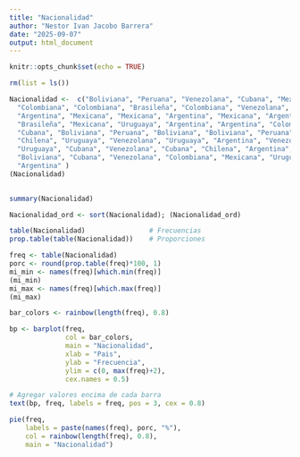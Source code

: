 ---
title: "Nacionalidad"
author: "Nestor Ivan Jacobo Barrera"
date: "2025-09-07"
output: html_document
---

```{r setup, include=FALSE}
knitr::opts_chunk$set(echo = TRUE)
```

```{r, echo=FALSE}
rm(list = ls())

```

```{r}
Nacionalidad <-  c("Boliviana", "Peruana", "Venezolana", "Cubana", "Mexicana",
  "Colombiana", "Colombiana", "Brasileña", "Colombiana", "Venezolana", "Chilena",
  "Argentina", "Mexicana", "Mexicana", "Argentina", "Mexicana", "Argentina",
  "Brasileña", "Mexicana", "Uruguaya", "Argentina", "Argentina", "Colombiana",
  "Cubana", "Boliviana", "Peruana", "Boliviana", "Boliviana", "Peruana", "Uruguaya",
  "Chilena", "Uruguaya", "Venezolana", "Uruguaya", "Argentina", "Venezolana",
  "Uruguaya", "Cubana", "Venezolana", "Cubana", "Chilena", "Argentina", "Peruana",
  "Boliviana", "Cubana", "Venezolana", "Colombiana", "Mexicana", "Uruguaya",
  "Argentina" )
(Nacionalidad)
               
```

```{r}
summary(Nacionalidad)
```

```{r}
Nacionalidad_ord <- sort(Nacionalidad); (Nacionalidad_ord)
```

```{r}
table(Nacionalidad)                # Frecuencias
prop.table(table(Nacionalidad))    # Proporciones
```

```{r}
freq <- table(Nacionalidad)
porc <- round(prop.table(freq)*100, 1)
mi_min <- names(freq)[which.min(freq)] 
(mi_min)
mi_max <- names(freq)[which.max(freq)] 
(mi_max)
```

```{r}
bar_colors <- rainbow(length(freq), 0.8)

bp <- barplot(freq,
              col = bar_colors,
              main = "Nacionalidad",
              xlab = "Pais",
              ylab = "Frecuencia",
              ylim = c(0, max(freq)+2),
              cex.names = 0.5)

# Agregar valores encima de cada barra
text(bp, freq, labels = freq, pos = 3, cex = 0.8)


```

```{r}
pie(freq,
    labels = paste(names(freq), porc, "%"),
    col = rainbow(length(freq), 0.8),
    main = "Nacionalidad")
```
